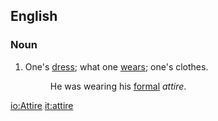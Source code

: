==English==
===Noun===
# One's [[dress]]; what one [[wears]]; one's clothes.
#: He was wearing his [[formal]] ''attire''.

[[io:Attire]]
[[it:attire]]
